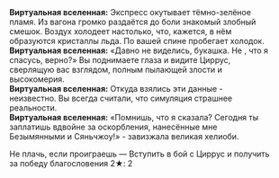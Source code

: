 {{Диалог Начало}}
:'''Виртуальная вселенная:''' Экспресс окутывает тёмно-зелёное пламя. Из вагона громко раздаётся до боли знакомый злобный смешок. Воздух холодеет настолько, что, кажется, в нём образуются кристаллы льда. По вашей спине пробегает холодок.
:'''Виртуальная вселенная:''' «Давно не виделись, букашка. Не {{MC|м=думал|ж=думала}}, что я спасусь, верно?» Вы поднимаете глаза и видите Циррус, сверлящую вас взглядом, полным пылающей злости и высокомерия.
:'''Виртуальная вселенная:''' Откуда взялись эти данные - неизвестно. Вы всегда считали, что симуляция страшнее реальности.
:'''Виртуальная вселенная:''' «Помнишь, что я сказала? Сегодня ты заплатишь вдвойне за оскорбления, нанесённые мне Безымянными и Сяньчжоу!» - завизжала великая хелиоби.
:{{Диалог|Звезда}} Не плачь, если проиграешь &mdash; Вступить в бой с Циррус и получить за победу благословения 2★: 2
{{Диалог Конец}}
